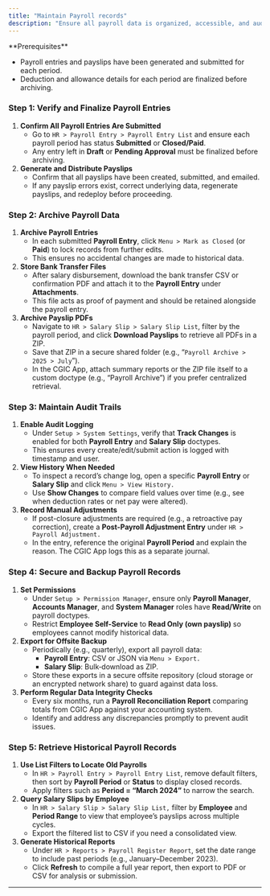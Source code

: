 ```yaml
---
title: "Maintain Payroll records"
description: "Ensure all payroll data is organized, accessible, and audit-ready in the CGIC App—so HR, Finance, and Compliance teams can retrieve historical salary information, track changes, and meet regulatory requirements."
---
```


<Info>
  **Prerequisites**

  - Payroll entries and payslips have been generated and submitted for each period.
  - Deduction and allowance details for each period are finalized before archiving.
</Info>

### Step 1: Verify and Finalize Payroll Entries

1. **Confirm All Payroll Entries Are Submitted**
   - Go to `HR > Payroll Entry > Payroll Entry List` and ensure each payroll period has status **Submitted** or **Closed/Paid**.
   - Any entry left in **Draft** or **Pending Approval** must be finalized before archiving.
2. **Generate and Distribute Payslips**
   - Confirm that all payslips have been created, submitted, and emailed.
   - If any payslip errors exist, correct underlying data, regenerate payslips, and redeploy before proceeding.

### Step 2: Archive Payroll Data

1. **Archive Payroll Entries**
   - In each submitted **Payroll Entry**, click `Menu > Mark as Closed` (or **Paid**) to lock records from further edits.
   - This ensures no accidental changes are made to historical data.
2. **Store Bank Transfer Files**
   - After salary disbursement, download the bank transfer CSV or confirmation PDF and attach it to the **Payroll Entry** under **Attachments**.
   - This file acts as proof of payment and should be retained alongside the payroll entry.
3. **Archive Payslip PDFs**
   - Navigate to `HR > Salary Slip > Salary Slip List`, filter by the payroll period, and click **Download Payslips** to retrieve all PDFs in a ZIP.
   - Save that ZIP in a secure shared folder (e.g., “`Payroll Archive > 2025 > July`”).
   - In the CGIC App, attach summary reports or the ZIP file itself to a custom doctype (e.g., “Payroll Archive”) if you prefer centralized retrieval.

### Step 3: Maintain Audit Trails

1. **Enable Audit Logging**
   - Under `Setup > System Settings`, verify that **Track Changes** is enabled for both **Payroll Entry** and **Salary Slip** doctypes.
   - This ensures every create/edit/submit action is logged with timestamp and user.
2. **View History When Needed**
   - To inspect a record’s change log, open a specific **Payroll Entry** or **Salary Slip** and click `Menu > View History.`
   - Use **Show Changes** to compare field values over time (e.g., see when deduction rates or net pay were altered).
3. **Record Manual Adjustments**
   - If post-closure adjustments are required (e.g., a retroactive pay correction), create a **Post-Payroll Adjustment Entry** under `HR > Payroll Adjustment.`
   - In the entry, reference the original **Payroll Period** and explain the reason. The CGIC App logs this as a separate journal.

### Step 4: Secure and Backup Payroll Records

1. **Set Permissions**
   - Under `Setup > Permission Manager`, ensure only **Payroll Manager**, **Accounts Manager**, and **System Manager** roles have **Read/Write** on payroll doctypes.
   - Restrict **Employee Self-Service** to **Read Only (own payslip)** so employees cannot modify historical data.
2. **Export for Offsite Backup**
   - Periodically (e.g., quarterly), export all payroll data:
     - **Payroll Entry**: CSV or JSON via `Menu > Export.`
     - **Salary Slip**: Bulk‐download as ZIP.
   - Store these exports in a secure offsite repository (cloud storage or an encrypted network share) to guard against data loss.
3. **Perform Regular Data Integrity Checks**
   - Every six months, run a **Payroll Reconciliation Report** comparing totals from CGIC App against your accounting system.
   - Identify and address any discrepancies promptly to prevent audit issues.

### Step 5: Retrieve Historical Payroll Records

1. **Use List Filters to Locate Old Payrolls**
   - In `HR > Payroll Entry > Payroll Entry List`, remove default filters, then sort by **Payroll Period** or **Status** to display closed records.
   - Apply filters such as **Period = “March 2024”** to narrow the search.
2. **Query Salary Slips by Employee**
   - In `HR > Salary Slip > Salary Slip List,` filter by **Employee** and **Period Range** to view that employee’s payslips across multiple cycles.
   - Export the filtered list to CSV if you need a consolidated view.
3. **Generate Historical Reports**
   - Under `HR > Reports > Payroll Register Report`, set the date range to include past periods (e.g., January–December 2023).
   - Click **Refresh** to compile a full year report, then export to PDF or CSV for analysis or submission.

---